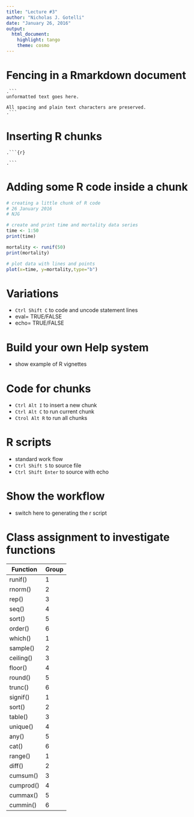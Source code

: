 ```yaml
---
title: "Lecture #3"
author: "Nicholas J. Gotelli"
date: "January 26, 2016"
output: 
  html_document: 
    highlight: tango
    theme: cosmo
---
```


# Fencing in a Rmarkdown document

```
.```
unformatted text goes here.

All spacing and plain text characters are preserved.
.```

```
# Inserting R chunks

```
.```{r}

.```
```
# Adding some R code inside a chunk

```r
# creating a little chunk of R code
# 26 January 2016
# NJG

# create and print time and mortality data series
time <- 1:50
print(time)

mortality <- runif(50)
print(mortality)

# plot data with lines and points
plot(x=time, y=mortality,type="b")
```

# Variations
- `Ctrl Shift C` to code and uncode statement lines
- eval= TRUE/FALSE
- echo= TRUE/FALSE

# Build your own Help system
- show example of R vignettes

# Code for chunks
- `Ctrl Alt I` to insert a new chunk
- `Ctrl Alt C` to run current chunk
- `Ctrol Alt R` to run all chunks


# R scripts
- standard work flow
- `Ctrl Shift S` to source file
- `Ctrl Shift Enter` to source with echo

# Show the workflow
- switch here to generating the r script

# Class assignment to investigate functions
Function | Group
--------|----------
runif() | 1
rnorm() | 2
rep() | 3
seq() | 4
sort() | 5
order() | 6
which() | 1
sample() | 2
ceiling() | 3
floor() | 4
round() | 5
trunc() | 6
signif() | 1
sort() | 2
table() | 3
unique() | 4
any() | 5
cat() | 6
range() | 1
diff() | 2
cumsum() | 3
cumprod() | 4
cummax() | 5
cummin() | 6
